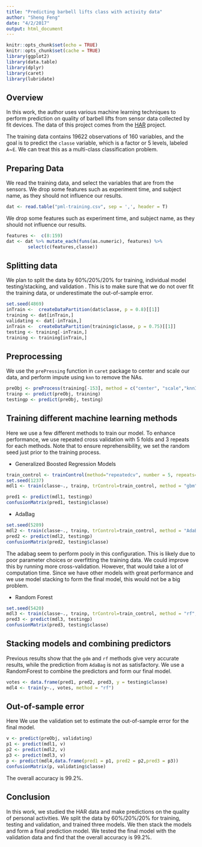 ```yaml
---
title: "Predicting barbell lifts class with activity data"
author: "Sheng Feng"
date: "4/2/2017"
output: html_document
---
```


```r
knitr::opts_chunk$set(echo = TRUE)
knitr::opts_chunk$set(cache = TRUE)
library(ggplot2)
library(data.table)
library(dplyr)
library(caret)
library(lubridate)
```

## Overview

In this work, the author uses various machine learning techniques to perform prediction on quality of barbell lifts from sensor data collected by fit devices. The data of this project comes from the  [HAR](http://groupware.les.inf.puc-rio.br/har) project. 

The training data contains 19622 observations of 160 variables, and the goal is to predict the `classe` variable, which is a factor or 5 levels, labeled `A`~`E`. We can treat this as a multi-class classification problem.


## Preparing Data
We read the training data, and select the variables that are from the sensors. We drop some features such as experiment time, and subject name, as they should not influence our results.

```r
dat <- read.table("pml-training.csv", sep = ',', header = T)
```

We drop some features such as experiment time, and subject name, as they should not influence our results.
```r
features <-  c(8:159)
dat <- dat %>% mutate_each(funs(as.numeric), features) %>%
        select(c(features,classe))
```

## Splitting data 
We plan to split the data by 60%/20%/20% for training, individual model testing/stacking, and validation . This is to make sure that we do not over fit the training data, or underestimate the out-of-sample error.
```r
set.seed(4869)
inTrain <-  createDataPartition(dat$classe, p = 0.8)[[1]]
training <- dat[inTrain,]
validating <- dat[-inTrain,]
inTrain <-  createDataPartition(training$classe, p = 0.75)[[1]]
testing <- training[-inTrain,]
training <- training[inTrain,]
```


## Preprocessing
We use the `prePressing` function in `caret` package to center and scale our data, and perform impute using `knn` to remove the NAs.
```r
preObj <- preProcess(training[-153], method = c("center", "scale","knnImpute"))
trainp <- predict(preObj, training)
testingp <- predict(preObj, testing)
```


## Training different machine learning methods
Here we use a few different methods to train our model. To enhance performance, we use repeated cross validation with 5 folds and 3 repeats for each methods. Note that to ensure reprehensibility, we set the random seed just prior to the training process. 

* Generalized Boosted Regression Models
```r
train_control <- trainControl(method="repeatedcv", number = 5, repeats= 3)
set.seed(1237)
mdl1 <- train(classe~., trainp, trControl=train_control, method = "gbm", verbose = FALSE)
```

```r
pred1 <- predict(mdl1, testingp)
confusionMatrix(pred1, testing$classe)
```


* AdaBag
```r
set.seed(5289)
mdl2 <- train(classe~., trainp, trControl=train_control, method = "AdaBag", verbose = FALSE)
pred2 <- predict(mdl2, testingp)
confusionMatrix(pred2, testing$classe)
```
The adabag seem to perform pooly in this configuration. This is likely due to poor parameter choices or overfitting the training data. We could improve this by running more cross-validation. However, that would take a lot of computation time. Since we have other models with great performance and we use model stacking to form the final model, this would not be a big problem.

* Random Forest
```r
set.seed(5420)
mdl3 <- train(classe~., trainp, trControl=train_control, method = "rf", verbose = FALSE)
pred3 <- predict(mdl3, testingp)
confusionMatrix(pred3, testing$classe)
```

  
## Stacking models and combining predictors
Previous results show that the `gdm` and `rf` methods give very accurate results, while the prediction from `AdaBag` is not as satisfactory. We use a RandomForest to combine the predictors and form our final model.
```r
votes <- data.frame(pred1, pred2, pred3, y = testing$classe)
mdl4 <- train(y~., votes, method = "rf")
```

## Out-of-sample error
Here We use the validation set to estimate the out-of-sample error for the final model.
```r
v <- predict(preObj, validating)
p1 <- predict(mdl1, v)
p2 <- predict(mdl2, v)
p3 <- predict(mdl3, v)
p <- predict(mdl4,data.frame(pred1 = p1, pred2 = p2,pred3 = p3))
confusionMatrix(p, validating$classe)
```

The overall accuracy is 99.2%. 

## Conclusion

In this work, we studied the HAR data and make predictions on the quality of personal activities. We split the data by 60%/20%/20% for training, testing and validation, and trained three models. We then stack the models and form a final prediction model. We tested the final model with the validation data and find that the overall accuracy is 99.2%. 



